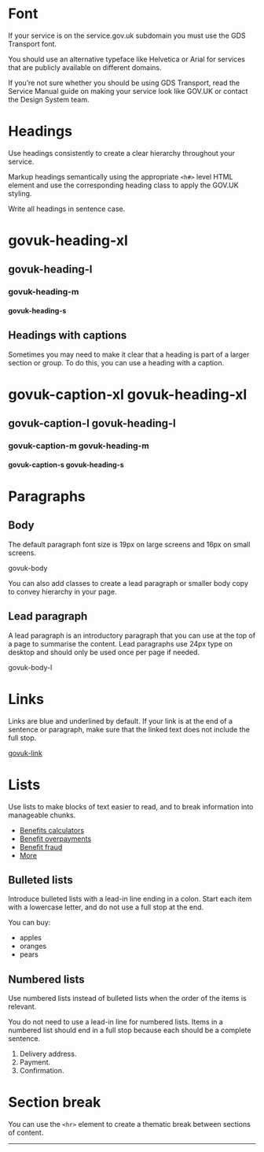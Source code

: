 
<Meta title="Styles/Typography" />

# Font

If your service is on the service.gov.uk subdomain you must use the GDS Transport font.

You should use an alternative typeface like Helvetica or Arial for services that are publicly available on different domains.

If you’re not sure whether you should be using GDS Transport, read the Service Manual guide on making your service look like GOV.UK or contact the Design System team.

# Headings

Use headings consistently to create a clear hierarchy throughout your service.

Markup headings semantically using the appropriate `<h#>` level HTML element and use the corresponding heading class to apply the GOV.UK styling.

Write all headings in sentence case.

<Preview>
  <Story name="headings">
    <h1>govuk-heading-xl</h1>
    <h2>govuk-heading-l</h2>
    <h3>govuk-heading-m</h3>
    <h4>govuk-heading-s</h4>
  </Story>
</Preview>

## Headings with captions

Sometimes you may need to make it clear that a heading is part of a larger section or group. To do this, you can use a heading with a caption.
<Preview>
  <Story name="headings-with-captions">
    <h1>
      <span class="caption">govuk-caption-xl</span>
      govuk-heading-xl
    </h1>
    <h2>
      <span class="caption">govuk-caption-l</span>
      govuk-heading-l
    </h2>
    <h3>
      <span class="caption">govuk-caption-m</span>
      govuk-heading-m
    </h3>
    <h4>
      <span class="caption">govuk-caption-s</span>
      govuk-heading-s
    </h4>
  </Story>
</Preview>

# Paragraphs

## Body

The default paragraph font size is 19px on large screens and 16px on small screens.

<Preview>
  <Story name="paragraphs">
    <p>govuk-body</p>
  </Story>
</Preview>

You can also add classes to create a lead paragraph or smaller body copy to convey hierarchy in your page.

## Lead paragraph

A lead paragraph is an introductory paragraph that you can use at the top of a page to summarise the content. Lead paragraphs use 24px type on desktop and should only be used once per page if needed.

<Preview>
  <Story name="lead-paragraphs">
    <p class="lead">govuk-body-l</p>
  </Story>
</Preview>

# Links

Links are blue and underlined by default. If your link is at the end of a sentence or paragraph, make sure that the linked text does not include the full stop.

<Preview>
  <Story name="links">
    <a href="#">govuk-link</a>
  </Story>
</Preview>

# Lists

Use lists to make blocks of text easier to read, and to break information into manageable chunks.

<Preview>
  <Story name="lists">
    <ul class="plain">
      <li>
        <a href="#">Benefits calculators</a>
      </li>
      <li>
        <a href="#">Benefit overpayments</a>
      </li>
      <li>
        <a href="#">Benefit fraud</a>
      </li>
      <li>
        <a href="#">More</a>
      </li>
    </ul>
  </Story>
</Preview>

## Bulleted lists

Introduce bulleted lists with a lead-in line ending in a colon. Start each item with a lowercase letter, and do not use a full stop at the end.

<Preview>
  <Story name="bulleted-lists">
    <p>You can buy:</p>
    <ul>
      <li>apples</li>
      <li>oranges</li>
      <li>pears</li>
    </ul>
  </Story>
</Preview>

## Numbered lists

Use numbered lists instead of bulleted lists when the order of the items is relevant.

You do not need to use a lead-in line for numbered lists. Items in a numbered list should end in a full stop because each should be a complete sentence.

<Preview>
  <Story name="numbered-lists">
    <ol>
      <li>Delivery address.</li>
      <li>Payment.</li>
      <li>Confirmation.</li>
    </ol>
  </Story>
</Preview>

# Section break

You can use the `<hr>` element to create a thematic break between sections of content.

<Preview>
  <Story name="section-break">
    <hr />
  </Story>
</Preview>